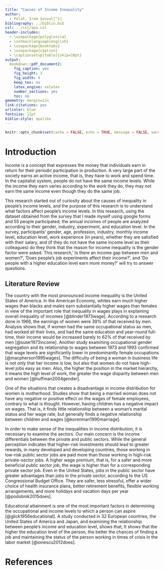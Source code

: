 ---
title: "Causes of Income Inequality"
author: 
  - Polat, İrem Şevval[^1]
bibliography: ../biblio.bib
csl: ../csl/apa.csl
header-includes:
  - \usepackage{polyglossia}
  - \setmainlanguage{english}
  - \usepackage{booktabs}
  - \usepackage{caption} 
  - \captionsetup[table]{skip=10pt}
output:
  bookdown::pdf_document2:
    fig_caption: yes
    fig_height: 3
    fig_width: 4
    keep_tex: no
    latex_engine: xelatex
    number_sections: yes
    toc: no
geometry: margin=1in
link-citations: yes
urlcolor: blue
fontsize: 12pt
biblio-style: apalike
---
```{r setup, include=FALSE}
knitr::opts_chunk$set(cache = FALSE, echo = TRUE, message = FALSE, warning = FALSE)
```

<!-- ======================================================================= -->
<!-- ============================== FOOTNOTES ============================== -->
<!-- ======================================================================= -->
[^1]: 19080413, [Github Repo](https://github.com/iremsevvalpolat/proposal)



# Introduction

 Income is a concept that expresses the money that individuals earn in return for their periodic participation in production. A very large part of the society earns an active income, that is, they have to work and spend time. In the capitalist system, people do not have the same income levels. While the income they earn varies according to the work they do, they may not earn the same income even though they do the same job.  

 This research started out of curiosity about the causes of inequality in people’s income levels, and the purpose of this research is to understand what factors affect people’s income levels. In this research, using the dataset obtained from the survey that I made myself using google forms and 55 people participated; the annual incomes of people are analyzed according to their gender, industry, experiment, and education level. In the survey, participants' gender, age, profession, industry, monthly income level, education level, work experience (in years), whether they are satisfied with their salary, and (if they do not have the same income level as their colleagues) do they think that the reason for income inequality is the gender factor were asked. This research,’ Is there an income gap between men and women?’, ‘Does people’s job experiments affect their income?’, and ‘Do people with a higher education level earn more money?’ will try to answer questions.   

## Literature Review

 The country with the most pronounced income inequality is the United States of America. In the American Economy, whites earn much higher wages than blacks and males earn substantially higher wages than females in view of the important role that inequality in wages plays in explaining overall inequality of incomes [@blinder1973wage]. According to a research done in 1966, the earnings of women were 39% of that received by men. Analysis shows that, if women had the same occupational status as men, had worked all their lives, and had the same education and year-round full-time, their income would be increased barely to 62% of that received by men [@suter1973income]. Another study examining occupational gender segregation and its relationship to wages between 1973 and 1993 confirmed that wage levels are significantly lower in predominantly female occupations [@macpherson1995wages]. The difficulty of being a woman in business life is not only that her income is low, but also that women do not have high-level jobs easy as men. Also, the higher the position in the market hierarchy, it means the high level of work, the greater the wage disparity between men and women [@huffman2004gender].
 
 One of the situations that creates a disadvantage in income distribution for women is motherhood. Studies show that being a married woman does not have any negative or positive effect on the wages of female employees, contrary to what is thought. However, having children has a negative impact on wages. That is, it finds little relationship between a woman's marital status and her wage rate, but generally finds a negative relationship between children and wages [@korenman1990marriage].
 
  In order to make sense of the inequalities in income distribution, it is necessary to examine the sectors. Our main concern is the income differentials between the private and public sectors. While the general perception indicates that higher-risk investments should lead to greater rewards, in many developed and developing countries, those working in low-risk public sector jobs are paid more than those working in high-risk private-sector jobs. A higher wage premium, that is, for a safer and more beneficial public sector job, the wage is higher than for a corresponding private sector job. Even in the United States, jobs in the public sector have greater advantages than jobs in the private sector, according to the US Congressional Budget Office. They are safer, less stressful, offer a wider choice of health insurance plans, better retirement benefits, flexible working arrangements, and more holidays and vacation days per year [@podobnik2015does].
 
 Educational attainment is one of the most important factors in determining the occupational and income levels to which a person can aspire [@glick1956educational]. A study conducted in 32 European countries, the United States of America and Japan, and examining the relationship between people's income and education level, shows that; It shows that the higher the education level of the person, the better the chances of finding a job and maintaining the status of the person working in times of crisis in the labor market [@ionescu2012does].

\newpage
# References {#references}
<div id="refs"></div>

